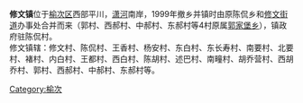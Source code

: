 {{中国乡级行政区
|景观照片文件名 = 
|景观照片描述 = 
|汉语拼音 = 
|其他语言 = 
|其他语言名称 = 
|旧称 = 
|地名出处 = 
|位置图文件名 = 
|位置图描述 = 
|自定义图片= 
|建置时间 = 
|政府驻地 = 
|毗邻 = 
|总面积 = 
|总人口 = 
|总人口年份 = 
|户籍人口 = 
|户籍人口年份 = 
|常住人口 = 
|常住人口年份 = 
|人口密度 = 
|GDP = 
|GDP年份 = 
|邮政编码 = 
|电话区号 = 354
|官方网站 = 
|网站名称 = 
|14/07/02/105/000}}
'''修文镇'''位于[[榆次区|榆次区]]西部平川，[[潇河|潇河]]南岸，1999年撤乡并镇时由原陈侃乡和[[修文街道|修文街道]]办事处合并而来（郭村、西郝村、中郝村、东郝村等4村原属[[郭家堡乡|郭家堡乡]]），镇政府驻陈侃村。<br>
修文镇辖：修文村、陈侃村、王香村、杨安村、东白村、东长寿村、南要村、北要村、褚村、内白村、王都村、西白村、陈胡村、述巴村、南疃村、胡乔营村、西胡乔村、郭村、西郝村、中郝村、东郝村等。

{{晋中市榆次区行政区划}}
[[Category:榆次|Category:榆次]]